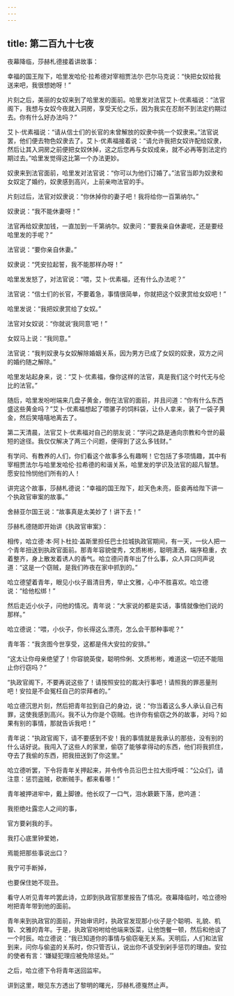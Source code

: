 ```yaml
---
---
---
```

title: 第二百九十七夜
---






夜幕降临，莎赫札德接着讲故事：





幸福的国王陛下，哈里发哈伦·拉希德对宰相贾法尔·巴尔马克说：“快把女奴给我送来吧，我很想她呀！”

片刻之后，美丽的女奴来到了哈里发的面前。哈里发对法官艾卜·优素福说：“法官阁下，我想与女奴今夜就入洞房，享受天伦之乐，因为我实在忍耐不到法定约期过去。你有什么好办法吗？”

艾卜·优素福说：“请从信士们的长官的未曾解放的奴隶中挑一个奴隶来。”法官说罢，他们便去物色奴隶去了。艾卜·优素福接着说：“请允许我把女奴许配给奴隶，然后让其入洞房之前便把女奴休掉，这之后您再与女奴成亲，就不必再等到法定约期过去。”哈里发觉得这比第一个办法更妙。

奴隶来到法官面前，哈里发对法官说：“你可以为他们订婚了。”法官当即为奴隶和女奴定了婚约，奴隶感到高兴，上前亲吻法官的手。

片刻过后，法官对奴隶说：“你休掉你的妻子吧！我将给你一百第纳尔。”

奴隶说：“我不能休妻呀！”

法官再给奴隶加钱，一直加到一千第纳尔。奴隶问：“要我亲自休妻呢，还是要经哈里发的手呢？”

法官说：“要你亲自休妻。”

奴隶说：“凭安拉起誓，我不能那样办呀！”

哈里发发怒了，对法官说：“喂，艾卜·优素福，还有什么办法呢？”

法官说：“信士们的长官，不要着急，事情很简单，你就把这个奴隶赏给女奴吧！”

哈里发说：“我把奴隶赏给了女奴。”

法官对女奴说：“你就说‘我同意’吧！”

女奴马上说：“我同意。”

法官说：“我判奴隶与女奴解除婚姻关系，因为男方已成了女奴的奴隶，双方之间的婚约随之解除。”

哈里发站起身来，说：“艾卜·优素福，像你这样的法官，真是我们这个时代无与伦比的法官。”

随后，哈里发吩咐端来几盘子黄金，倒在法官的面前，并且问道：“你有什么东西盛这些黄金吗？”艾卜·优素福想起了喂骡子的饲料袋，让仆人拿来，装了一袋子黄金，然后笑嘻嘻地离去了。

第二天清晨，法官艾卜·优素福对自己的朋友说：“学问之路是通向宗教和今世的最短的途径。我仅仅解决了两三个问题，便得到了这么多钱财。”

有学问、有教养的人们，你们看这个故事多么有趣啊！它包括了多项情趣，其中有宰相贾法尔与哈里发哈伦·拉希德的和谐关系，哈里发的学识及法官的超凡智慧。愿安拉怜悯他们所有的人！

讲完这个故事，莎赫札德说：“幸福的国王陛下，趁天色未亮，臣妾再给陛下讲一个执政官审案的故事。”

舍赫亚尔国王说：“故事真是太美妙了！讲下去！”





莎赫札德随即开始讲《执政官审案》：

相传，哈立德·本·阿卜杜拉·盖斯里担任巴士拉城执政官期间，有一天，一伙人把一个青年扭送到执政官面前。那青年容貌俊秀，文质彬彬，聪明潇洒，端序稳重，衣着整齐，身上散发着诱人的香气。哈立德问青年出了什么事，众人异口同声说道：“这是一个窃贼，是我们昨夜在家中抓到的。”

哈立德望着青年，眼见小伙子眉清目秀，举止文雅，心中不胜喜欢。哈立德说：“给他松绑！”

然后走近小伙子，问他的情况。青年说：“大家说的都是实话，事情就像他们说的那样。”

哈立德说：“喂，小伙子，你长得这么漂亮，怎么会干那种事呢？”

青年答：“我贪图今世享受，这都是伟大安拉的安排。”

“这太让你母亲绝望了！你容貌英俊，聪明伶俐、文质彬彬，难道这一切还不能阻止你行窃吗？”

“执政官阁下，不要再说这些了！请按照安拉的裁决行事吧！请照我的罪恶量刑吧！安拉是不会冤枉自己的崇拜者的。”

哈立德沉思片刻，然后把青年拉到自己的身边，说：“你当着这么多人承认自己有罪，这使我感到高兴。我不认为你是个窃贼。也许你有偷窃之外的故事，对吗？如果有别的事情，那就告诉我吧！”

青年说：“执政官阁下，请不要感到不安！我的事情就是我承认的那些，没有别的什么话好说。我闯入了这些人的家里，偷窃了能够拿得动的东西，他们将我抓住，夺去了我偷的东西，把我扭送到了你这里。”

哈立德听罢，下令将青年关押起来，并令传令员沿巴士拉大街呼喊：“公众们，请注意：惩罚盗贼，砍断贼手。都来看哪！”

青年被押进牢中，戴上脚镣。他长叹了一口气，泪水簌簌下落，悲吟道：


我拒绝吐露恋人之间的事，

官方要剁我的手。

我打心底里钟爱她，

焉能把那些事说出口？

我宁可手断掉，

也要保住她不现丑。



看守人听见青年吟罢此诗，立即到执政官那里报告了情况。夜幕降临时，哈立德吩咐把青年带到他的面前。

青年来到执政官的面前，开始审讯时，执政官发现那小伙子是个聪明、礼貌、机智、文雅的青年。于是，执政官吩咐给他端来饭菜，让他饱餐一顿，然后和他谈了一个时辰。哈立德说：“我已知道你的事情与偷窃毫无关系。天明后，人们和法官到来，问你与偷盗的关系时，你只管否认，说出你不该受到剁手惩罚的理由。安拉的使者有言：‘嫌疑犯理应被免除惩处。’”

之后，哈立德下令将青年送回监牢。





讲到这里，眼见东方透出了黎明的曙光，莎赫札德戛然止声。